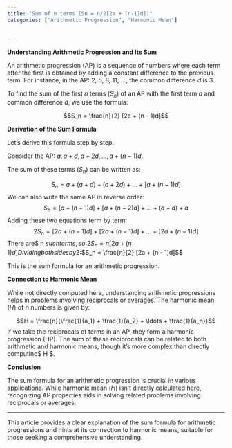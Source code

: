 ```yaml
---
title: "Sum of n terms (Sn = n/2[2a + (n-1)d])"
categories: ["Arithmetic Progression", "Harmonic Mean"]


---
```




**Understanding Arithmetic Progression and Its Sum**

An arithmetic progression (AP) is a sequence of numbers where each term after the first is obtained by adding a constant difference to the previous term. For instance, in the AP: 2, 5, 8, 11, ..., the common difference $d$ is 3.

To find the sum of the first $n$ terms ($S_n$) of an AP with the first term $a$ and common difference $d$, we use the formula:

$$S_n = \frac{n}{2} [2a + (n - 1)d]$$

**Derivation of the Sum Formula**

Let's derive this formula step by step.

Consider the AP: $a, a + d, a + 2d, \ldots, a + (n-1)d$.

The sum of these terms ($S_n$) can be written as:

$$S_n = a + (a + d) + (a + 2d) + \ldots + [a + (n-1)d]$$We can also write the same AP in reverse order:$$S_n = [a + (n - 1)d] + [a + (n - 2)d] + \ldots + (a + d) + a$$Adding these two equations term by term:$$2S_n = [2a + (n - 1)d] + [2a + (n - 1)d] + \ldots + [2a + (n - 1)d]$$There are$ n $such terms, so:$$2S_n = n[2a + (n - 1)d]$$Dividing both sides by 2:$$S_n = \frac{n}{2} [2a + (n - 1)d]$$

This is the sum formula for an arithmetic progression.

**Connection to Harmonic Mean**

While not directly computed here, understanding arithmetic progressions helps in problems involving reciprocals or averages. The harmonic mean ($H$) of $n$ numbers is given by:

$$H = \frac{n}{\frac{1}{a_1} + \frac{1}{a_2} + \ldots + \frac{1}{a_n}}$$If we take the reciprocals of terms in an AP, they form a harmonic progression (HP). The sum of these reciprocals can be related to both arithmetic and harmonic means, though it's more complex than directly computing$ H $.

**Conclusion**

The sum formula for an arithmetic progression is crucial in various applications. While harmonic mean ($H$) isn't directly calculated here, recognizing AP properties aids in solving related problems involving reciprocals or averages.

---

This article provides a clear explanation of the sum formula for arithmetic progressions and hints at its connection to harmonic means, suitable for those seeking a comprehensive understanding.
